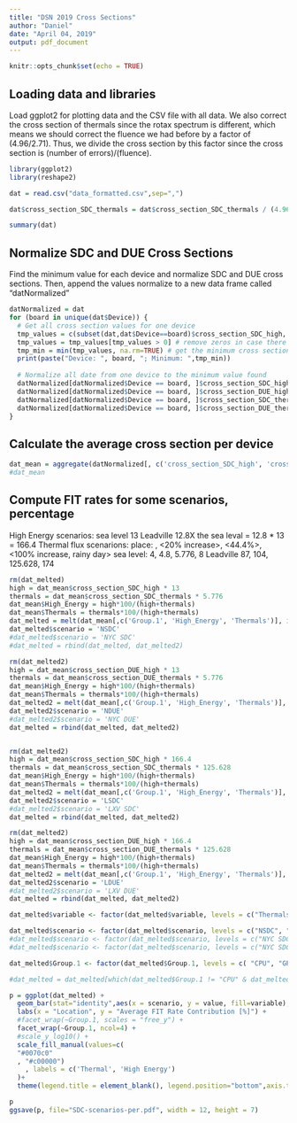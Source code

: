 ```yaml
---
title: "DSN 2019 Cross Sections"
author: "Daniel"
date: "April 04, 2019"
output: pdf_document
---
```


```r
knitr::opts_chunk$set(echo = TRUE)
```

## Loading data and libraries

Load ggplot2 for plotting data and the CSV file with all data. We also correct the cross section of thermals since the rotax spectrum is different, which means we should correct the fluence we had before by a factor of (4.96/2.71). Thus, we divide the cross section by this factor since the cross section is (number of errors)/(fluence).

```r
library(ggplot2)
library(reshape2)

dat = read.csv("data_formatted.csv",sep=",")

dat$cross_section_SDC_thermals = dat$cross_section_SDC_thermals / (4.96/2.71)

summary(dat)
```


## Normalize SDC and DUE Cross Sections

Find the minimum value for each device and normalize SDC and DUE cross sections. Then, append the values normalize to a new data frame called "datNormalized"

```r
datNormalized = dat
for (board in unique(dat$Device)) {
  # Get all cross section values for one device
  tmp_values = c(subset(dat,dat$Device==board)$cross_section_SDC_high, subset(dat,dat$Device==board)$cross_section_DUE_high, subset(dat,dat$Device==board)$cross_section_SDC_thermals, subset(dat,dat$Device==board)$cross_section_DUE_thermals)
  tmp_values = tmp_values[tmp_values > 0] # remove zeros in case there is zeros
  tmp_min = min(tmp_values, na.rm=TRUE) # get the minimum cross section value
  print(paste("Device: ", board, "; Minimum: ",tmp_min))
  
  # Normalize all date from one device to the minimum value found
  datNormalized[datNormalized$Device == board, ]$cross_section_SDC_high = datNormalized[datNormalized$Device == board, ]$cross_section_SDC_high / tmp_min
  datNormalized[datNormalized$Device == board, ]$cross_section_DUE_high = datNormalized[datNormalized$Device == board, ]$cross_section_DUE_high / tmp_min
  datNormalized[datNormalized$Device == board, ]$cross_section_SDC_thermals = datNormalized[datNormalized$Device == board, ]$cross_section_SDC_thermals / tmp_min
  datNormalized[datNormalized$Device == board, ]$cross_section_DUE_thermals = datNormalized[datNormalized$Device == board, ]$cross_section_DUE_thermals / tmp_min
}

```

## Calculate the average cross section per device

```r
dat_mean = aggregate(datNormalized[, c('cross_section_SDC_high', 'cross_section_DUE_high', 'cross_section_SDC_thermals', 'cross_section_DUE_thermals')], list(datNormalized$Device), mean, na.rm=TRUE,na.action = na.omit)
#dat_mean
```


## Compute FIT rates for some scenarios, percentage
High Energy scenarios:
sea level 13
Leadville 12.8X the sea leval = 12.8 * 13 = 166.4
Thermal flux scenarions:
place: <nominal>, <20% increase>, <44.4%>, <100% increase, rainy day>
sea level: 4, 4.8, 5.776, 8
Leadville 87, 104, 125.628, 174


```r

rm(dat_melted)
high = dat_mean$cross_section_SDC_high * 13
thermals = dat_mean$cross_section_SDC_thermals * 5.776
dat_mean$High_Energy = high*100/(high+thermals)
dat_mean$Thermals = thermals*100/(high+thermals)
dat_melted = melt(dat_mean[,c('Group.1', 'High_Energy', 'Thermals')], id.vars = 'Group.1' )
dat_melted$scenario = 'NSDC'
#dat_melted$scenario = 'NYC SDC'
#dat_melted = rbind(dat_melted, dat_melted2)

rm(dat_melted2)
high = dat_mean$cross_section_DUE_high * 13
thermals = dat_mean$cross_section_DUE_thermals * 5.776
dat_mean$High_Energy = high*100/(high+thermals)
dat_mean$Thermals = thermals*100/(high+thermals)
dat_melted2 = melt(dat_mean[,c('Group.1', 'High_Energy', 'Thermals')], id.vars = 'Group.1' )
dat_melted2$scenario = 'NDUE'
#dat_melted2$scenario = 'NYC DUE'
dat_melted = rbind(dat_melted, dat_melted2)


rm(dat_melted2)
high = dat_mean$cross_section_SDC_high * 166.4
thermals = dat_mean$cross_section_SDC_thermals * 125.628
dat_mean$High_Energy = high*100/(high+thermals)
dat_mean$Thermals = thermals*100/(high+thermals)
dat_melted2 = melt(dat_mean[,c('Group.1', 'High_Energy', 'Thermals')], id.vars = 'Group.1' )
dat_melted2$scenario = 'LSDC'
#dat_melted2$scenario = 'LXV SDC'
dat_melted = rbind(dat_melted, dat_melted2)

rm(dat_melted2)
high = dat_mean$cross_section_DUE_high * 166.4
thermals = dat_mean$cross_section_DUE_thermals * 125.628
dat_mean$High_Energy = high*100/(high+thermals)
dat_mean$Thermals = thermals*100/(high+thermals)
dat_melted2 = melt(dat_mean[,c('Group.1', 'High_Energy', 'Thermals')], id.vars = 'Group.1' )
dat_melted2$scenario = 'LDUE'
#dat_melted2$scenario = 'LXV DUE'
dat_melted = rbind(dat_melted, dat_melted2)

dat_melted$variable <- factor(dat_melted$variable, levels = c("Thermals", "High_Energy"))

dat_melted$scenario <- factor(dat_melted$scenario, levels = c("NSDC", "NDUE", "LSDC", "LDUE"))
#dat_melted$scenario <- factor(dat_melted$scenario, levels = c("NYC SDC", "NYC DUE", "LXV SDC", "LXV DUE"))
#dat_melted$scenario <- factor(dat_melted$scenario, levels = c("NYC SDC", "NYC DUE", "Leadville  SDC", "Leadville DUE"))

dat_melted$Group.1 <- factor(dat_melted$Group.1, levels = c( "CPU", "GPUembedded", "CPU+GPU", "XeonPhi", "K20", "TitanX", "TitanV", "FPGA"))

#dat_melted = dat_melted[which(dat_melted$Group.1 != "CPU" & dat_melted$Group.1 != "GPUembedded"),]

p = ggplot(dat_melted) +
  geom_bar(stat="identity",aes(x = scenario, y = value, fill=variable), position=position_stack()) +
  labs(x = "Location", y = "Average FIT Rate Contribution [%]") +
  #facet_wrap(~Group.1, scales = "free_y") +
  facet_wrap(~Group.1, ncol=4) +
  #scale_y_log10() +
  scale_fill_manual(values=c(
  "#0070c0"
  , "#c00000")
    , labels = c('Thermal', 'High Energy')
  )+
  theme(legend.title = element_blank(), legend.position="bottom",axis.text.x=element_text(size=13) , axis.text.y=element_text(size=14) , text = element_text(size = 14))

p
ggsave(p, file="SDC-scenarios-per.pdf", width = 12, height = 7)

```



